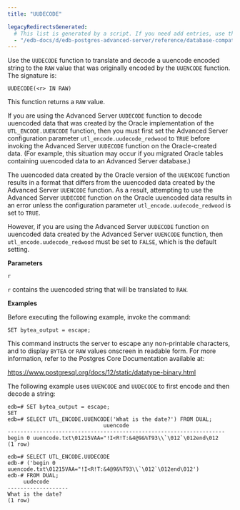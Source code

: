 ```yaml
---
title: "UUDECODE"

legacyRedirectsGenerated:
  # This list is generated by a script. If you need add entries, use the `legacyRedirects` key.
  - "/edb-docs/d/edb-postgres-advanced-server/reference/database-compatibility-for-oracle-developers-built-in-package-guide/13/uudecode.html"
---
```


Use the `UUDECODE` function to translate and decode a uuencode encoded string to the `RAW` value that was originally encoded by the `UUENCODE` function. The signature is:

```text
UUDECODE(<r> IN RAW)
```

This function returns a `RAW` value.

If you are using the Advanced Server `UUDECODE` function to decode uuencoded data that was created by the Oracle implementation of the `UTL_ENCODE.UUENCODE` function, then you must first set the Advanced Server configuration parameter `utl_encode.uudecode_redwood` to `TRUE` before invoking the Advanced Server `UUDECODE` function on the Oracle-created data. (For example, this situation may occur if you migrated Oracle tables containing uuencoded data to an Advanced Server database.)

The uuencoded data created by the Oracle version of the `UUENCODE` function results in a format that differs from the uuencoded data created by the Advanced Server `UUENCODE` function. As a result, attempting to use the Advanced Server `UUDECODE` function on the Oracle uuencoded data results in an error unless the configuration parameter `utl_encode.uudecode_redwood` is set to `TRUE`.

However, if you are using the Advanced Server `UUDECODE` function on uuencoded data created by the Advanced Server `UUENCODE` function, then `utl_encode.uudecode_redwood` must be set to `FALSE`, which is the default setting.

**Parameters**

`r`

 `r` contains the uuencoded string that will be translated to `RAW`.

**Examples**

Before executing the following example, invoke the command:

```
SET bytea_output = escape;
```

This command instructs the server to escape any non-printable characters, and to display `BYTEA` or `RAW` values onscreen in readable form. For more information, refer to the Postgres Core Documentation available at:

<https://www.postgresql.org/docs/12/static/datatype-binary.html>

The following example uses `UUENCODE` and `UUDECODE` to first encode and then decode a string:

```text
edb=# SET bytea_output = escape;
SET
edb=# SELECT UTL_ENCODE.UUENCODE('What is the date?') FROM DUAL;
                              uuencode
--------------------------------------------------------------------
begin 0 uuencode.txt\01215VAA="!I<R!T:&4@9&%T93\\`\012`\012end\012
(1 row)

edb=# SELECT UTL_ENCODE.UUDECODE
edb-# ('begin 0 uuencode.txt\01215VAA="!I<R!T:&4@9&%T93\\`\012`\012end\012')
edb-# FROM DUAL;
     uudecode
-------------------
What is the date?
(1 row)
```
